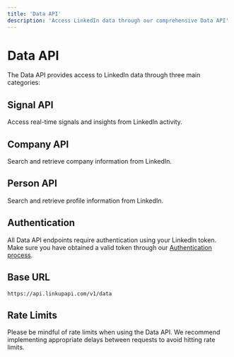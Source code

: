 ```yaml
---
title: 'Data API'
description: 'Access LinkedIn data through our comprehensive Data API'
---
```


# Data API

The Data API provides access to LinkedIn data through three main categories:

## Signal API
Access real-time signals and insights from LinkedIn activity.

## Company API
Search and retrieve company information from LinkedIn.

## Person API
Search and retrieve profile information from LinkedIn.

## Authentication

All Data API endpoints require authentication using your LinkedIn token. Make sure you have obtained a valid token through our [Authentication process](/api-reference/linkedin-engagement-api/getting-linkedin-cookie).

## Base URL

```
https://api.linkupapi.com/v1/data
```

## Rate Limits

Please be mindful of rate limits when using the Data API. We recommend implementing appropriate delays between requests to avoid hitting rate limits. 